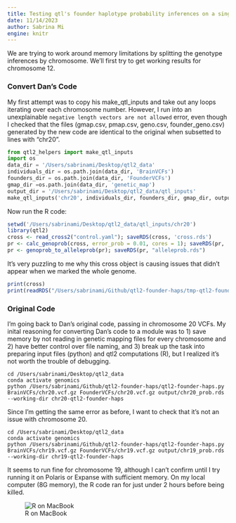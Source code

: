 ```yaml
---
title: Testing qtl's founder haplotype probability inferences on a single chromosome
date: 11/14/2023
author: Sabrina Mi
engine: knitr
---
```


We are trying to work around memory limitations by splitting the genotype inferences by chromosome. We'll first try to get working results for chromosome 12.

### Convert Dan's Code

My first attempt was to copy his make_qtl_inputs and take out any loops iterating over each chromosome number. However, I run into an unexplainable `negative length vectors are not allowed` error, even though I checked that the files (gmap.csv, pmap.csv, geno.csv, founder_geno.csv) generated by the new code are identical to the original when subsetted to lines with "chr20".


```python
from qtl2_helpers import make_qtl_inputs
import os
data_dir = '/Users/sabrinami/Desktop/qtl2_data'
individuals_dir = os.path.join(data_dir, 'BrainVCFs')
founders_dir = os.path.join(data_dir, 'FounderVCFs')
gmap_dir =os.path.join(data_dir, 'genetic_map')
output_dir = '/Users/sabrinami/Desktop/qtl2_data/qtl_inputs'
make_qtl_inputs('chr20', individuals_dir, founders_dir, gmap_dir, output_dir,snps=None)
```

Now run the R code:

```r
setwd('/Users/sabrinami/Desktop/qtl2_data/qtl_inputs/chr20')
library(qtl2)
cross <- read_cross2("control.yaml"); saveRDS(cross, 'cross.rds')
pr <- calc_genoprob(cross, error_prob = 0.01, cores = 1); saveRDS(pr, 'genoprob.rds')
pr <- genoprob_to_alleleprob(pr); saveRDS(pr, "alleleprob.rds")

```

It's very puzzling to me why this cross object is causing issues that didn't appear when we marked the whole genome.

```r
print(cross)
print(readRDS("/Users/sabrinami/Github/qtl2-founder-haps/tmp-qtl2-founder-haps/cross.rds"))

```

### Original Code

I'm going back to Dan's original code, passing in chromosome 20 VCFs. My inital reasoning for converting Dan's code to a module was to 1) save memory by not reading in genetic mapping files for every chromosome and 2) have better control over file naming, and 3) break up the task into preparing input files (python) and qtl2 computations (R), but I realized it's not worth the trouble of debugging.

```
cd /Users/sabrinami/Desktop/qtl2_data
conda activate genomics
python /Users/sabrinami/Github/qtl2-founder-haps/qtl2-founder-haps.py BrainVCFs/chr20.vcf.gz FounderVCFs/chr20.vcf.gz output/chr20_prob.rds --working-dir chr20-qtl2-founder-haps

```

Since I'm getting the same error as before, I want to check that it's not an issue with chromosome 20.

```
cd /Users/sabrinami/Desktop/qtl2_data
conda activate genomics
python /Users/sabrinami/Github/qtl2-founder-haps/qtl2-founder-haps.py BrainVCFs/chr19.vcf.gz FounderVCFs/chr19.vcf.gz output/chr19_prob.rds --working-dir chr19-qtl2-founder-haps

```

It seems to run fine for chromosome 19, although I can't confirm until I try running it on Polaris or Expanse with sufficient memory. On my local computer (8G memory), the R code ran for just under 2 hours before being killed.

![R on MacBook](macbook_calc_genoprob_bug.png)